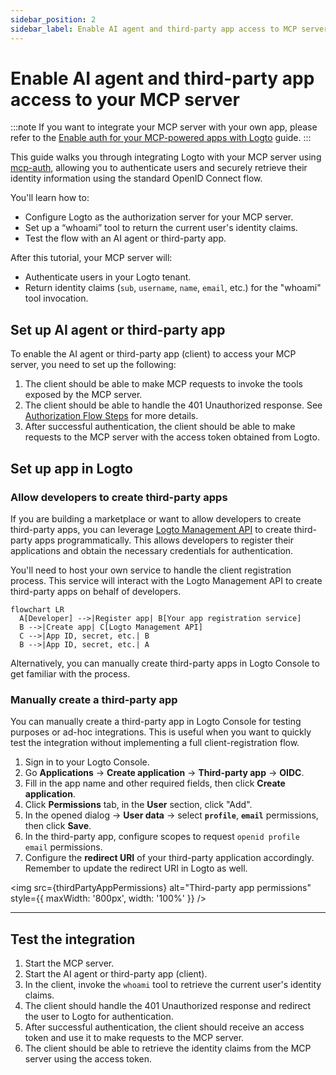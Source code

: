 ```yaml
---
sidebar_position: 2
sidebar_label: Enable AI agent and third-party app access to MCP server
---
```




# Enable AI agent and third-party app access to your MCP server

:::note
If you want to integrate your MCP server with your own app, please refer to the [Enable auth for your MCP-powered apps with Logto](./mcp-server-add-auth) guide.
:::

This guide walks you through integrating Logto with your MCP server using [mcp-auth](https://mcp-auth.dev), allowing you to authenticate users and securely retrieve their identity information using the standard OpenID Connect flow.

You'll learn how to:

- Configure Logto as the authorization server for your MCP server.
- Set up a “whoami” tool to return the current user's identity claims.
- Test the flow with an AI agent or third-party app.

After this tutorial, your MCP server will:

- Authenticate users in your Logto tenant.
- Return identity claims (`sub`, `username`, `name`, `email`, etc.) for the "whoami" tool invocation.

<Prerequisites clientDescription="The AI agent or third-party app will be used as the client in this guide." />

## Set up AI agent or third-party app

To enable the AI agent or third-party app (client) to access your MCP server, you need to set up the following:

1. The client should be able to make MCP requests to invoke the tools exposed by the MCP server.
2. The client should be able to handle the 401 Unauthorized response. See [Authorization Flow Steps](https://modelcontextprotocol.io/specification/2025-03-26/basic/authorization#2-5-authorization-flow-steps) for more details.
3. After successful authentication, the client should be able to make requests to the MCP server with the access token obtained from Logto.

## Set up app in Logto

### Allow developers to create third-party apps

If you are building a marketplace or want to allow developers to create third-party apps, you can leverage [Logto Management API](/integrate-logto/interact-with-management-api) to create third-party apps programmatically. This allows developers to register their applications and obtain the necessary credentials for authentication.

You'll need to host your own service to handle the client registration process. This service will interact with the Logto Management API to create third-party apps on behalf of developers.

```mermaid
flowchart LR
  A[Developer] -->|Register app| B[Your app registration service]
  B -->|Create app| C[Logto Management API]
  C -->|App ID, secret, etc.| B
  B -->|App ID, secret, etc.| A
```

Alternatively, you can manually create third-party apps in Logto Console to get familiar with the process.

### Manually create a third-party app

You can manually create a third-party app in Logto Console for testing purposes or ad-hoc integrations. This is useful when you want to quickly test the integration without implementing a full client-registration flow.

1. Sign in to your Logto Console.
2. Go <CloudLink to="/applications">**Applications**</CloudLink> → **Create application** → **Third-party app** -> **OIDC**.
3. Fill in the app name and other required fields, then click **Create application**.
4. Click **Permissions** tab, in the **User** section, click "Add".
5. In the opened dialog -> **User data** -> select **`profile`**, **`email`** permissions, then click **Save**.
6. In the third-party app, configure scopes to request `openid profile email` permissions.
7. Configure the **redirect URI** of your third-party application accordingly. Remember to update the redirect URI in Logto as well.

<img
  src={thirdPartyAppPermissions}
  alt="Third-party app permissions"
  style={{ maxWidth: '800px', width: '100%' }}
/>

---

<QuickStartsReference />

<SetUpServer />

## Test the integration

1. Start the MCP server.
2. Start the AI agent or third-party app (client).
3. In the client, invoke the `whoami` tool to retrieve the current user's identity claims.
4. The client should handle the 401 Unauthorized response and redirect the user to Logto for authentication.
5. After successful authentication, the client should receive an access token and use it to make requests to the MCP server.
6. The client should be able to retrieve the identity claims from the MCP server using the access token.

<SampleCode />
